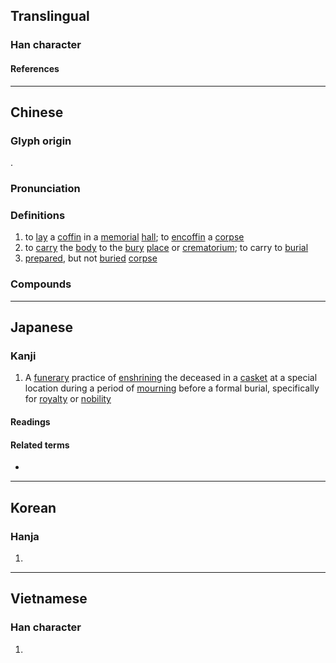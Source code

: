 {{also|殡}}
{{character info}}
==Translingual==

===Han character===
{{Han char|rn=78|rad=歹|as=14|sn=18|four=13286|canj=MNJMC|ids=⿰歹賓}}

====References====
{{Han ref|kx=0583.440|dkj=16596|dj=0976.290|hdz=21395.170|uh=6BAF}}

----

==Chinese==
{{zh-forms|s=殡}}

===Glyph origin===
{{Han etym}}
{{Han compound|歹|賓|ls=psc|c1=s|c2=p}}.

===Pronunciation===
{{zh-pron
|m=bìn
|c=ban3
|mn=pìn/pin
|mn_note=pìn - literary; pin - vernacular (俗)
|mc=y
|oc=y
|ma=
|cat=v,n
}}

===Definitions===
{{zh-hanzi}}

# to [[lay]] a [[coffin]] in a [[memorial]] [[hall]]; to [[encoffin]] a [[corpse]]
# to [[carry]] the [[body]] to the [[bury]] [[place]] or [[crematorium]]; to carry to [[burial]]
# [[prepared]], but not [[buried]] [[corpse]]

===Compounds===
{{zh-der|出殯|埋殯|殯儀館|殯儀|殮殯|殯舍|殯殮|殯車|殯葬|送殯}}

----

==Japanese==
{{wikipedia|lang=ja}}

===Kanji===
{{ja-kanji|grade=|rs=歹14}}

# {{lb|ja|sort=もがり|Shinto}} A [[funerary]] practice of [[enshrining]] the deceased in a [[casket]] at a special location during a period of [[mourning]] before a formal burial, specifically for [[royalty]] or [[nobility]]

====Readings====
{{ja-readings
|on=ひん
|kun=もがり, かりもがり
}}

====Related terms====
* {{l|ja|霊屋}}

----

==Korean==

===Hanja===
{{ko-hanja|빈}}

# {{rfdef|ko|sort=歹14}}

----

==Vietnamese==

===Han character===
{{vi-readings|rs=歹14|reading=tấn}}

# {{rfdef|vi|sort=歹14}}